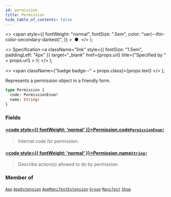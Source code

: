 ```yaml
---
id: permission
title: Permission
hide_table_of_contents: false
---
```


  <>
    <span
      style={{
        fontWeight: "normal",
        fontSize: ".5em",
        color: "var(--ifm-color-secondary-darkest)",
      }}
    >
      &nbsp;●&nbsp;
    </span>
  </>
);

  <>
    Specification
    <a
      className="link"
      style={{ fontSize: "1.5em", paddingLeft: "4px" }}
      target="\_blank"
      href={props.url}
      title={"Specified by " + props.url}
    >
      ⎘
    </a>
  </>
);

  <>
    <span className={"badge badge--" + props.class}>{props.text}</span>
  </>
);

Represents a permission object in a friendly form.

```graphql
type Permission {
  code: PermissionEnum!
  name: String!
}
```

### Fields

#### [<code style={{ fontWeight: 'normal' }}>Permission.<b>code</b></code>](#)<Bullet />[`PermissionEnum!`](../../../api-reference/users/enums/permission-enum) <Badge class="secondary" text="non-null"/> <Badge class="secondary" text="enum"/>

> Internal code for permission.

#### [<code style={{ fontWeight: 'normal' }}>Permission.<b>name</b></code>](#)<Bullet />[`String!`](../../../api-reference/miscellaneous/scalars/string) <Badge class="secondary" text="non-null"/> <Badge class="secondary" text="scalar"/>

> Describe action(s) allowed to do by permission.

### Member of

[`App`](../../../api-reference/apps/objects/app) <Badge class="secondary" text="object"/><Bullet />[`AppExtension`](../../../api-reference/apps/objects/app-extension) <Badge class="secondary" text="object"/><Bullet />[`AppManifestExtension`](../../../api-reference/apps/objects/app-manifest-extension) <Badge class="secondary" text="object"/><Bullet />[`Group`](../../../api-reference/users/objects/group) <Badge class="secondary" text="object"/><Bullet />[`Manifest`](../../../api-reference/apps/objects/manifest) <Badge class="secondary" text="object"/><Bullet />[`Shop`](../../../api-reference/miscellaneous/objects/shop) <Badge class="secondary" text="object"/>

